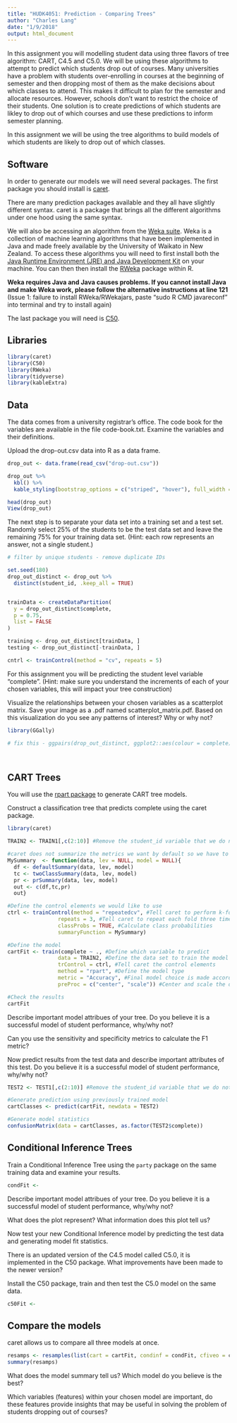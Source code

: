 ```yaml
---
title: "HUDK4051: Prediction - Comparing Trees"
author: "Charles Lang"
date: "1/9/2018"
output: html_document
---
```


In this assignment you will modelling student data using three flavors of tree algorithm: CART, C4.5 and C5.0. We will be using these algorithms to attempt to predict which students drop out of courses. Many universities have a problem with students over-enrolling in courses at the beginning of semester and then dropping most of them as the make decisions about which classes to attend. This makes it difficult to plan for the semester and allocate resources. However, schools don't want to restrict the choice of their students. One solution is to create predictions of which students are likley to drop out of which courses and use these predictions to inform semester planning. 

In this assignment we will be using the tree algorithms to build models of which students are likely to drop out of which classes. 

## Software

In order to generate our models we will need several packages. The first package you should install is [caret](https://cran.r-project.org/web/packages/caret/index.html).

There are many prediction packages available and they all have slightly different syntax. caret is a package that brings all the different algorithms under one hood using the same syntax. 

We will also be accessing an algorithm from the [Weka suite](https://www.cs.waikato.ac.nz/~ml/weka/). Weka is a collection of machine learning algorithms that have been implemented in Java and made freely available by the University of Waikato in New Zealand. To access these algorithms you will need to first install both the [Java Runtime Environment (JRE) and Java Development Kit](http://www.oracle.com/technetwork/java/javase/downloads/jre9-downloads-3848532.html) on your machine. You can then then install the [RWeka](https://cran.r-project.org/web/packages/RWeka/index.html) package within R.

**Weka requires Java and Java causes problems. If you cannot install Java and make Weka work, please follow the alternative instructions at line 121**
(Issue 1: failure to install RWeka/RWekajars, paste "sudo R CMD javareconf" into terminal and try to install again)

The last package you will need is [C50](https://cran.r-project.org/web/packages/C50/index.html).

## Libraries

```r
library(caret) 
library(C50) 
library(RWeka) 
library(tidyverse) 
library(kableExtra) 

```


## Data

The data comes from a university registrar's office. The code book for the variables are available in the file code-book.txt. Examine the variables and their definitions.

Upload the drop-out.csv data into R as a data frame. 

```r

drop_out <- data.frame(read_csv("drop-out.csv")) 

drop_out %>% 
  kbl() %>%
  kable_styling(bootstrap_options = c("striped", "hover"), full_width = F) 

head(drop_out) 
View(drop_out) 

```

The next step is to separate your data set into a training set and a test set. Randomly select 25% of the students to be the test data set and leave the remaining 75% for your training data set. (Hint: each row represents an answer, not a single student.)

```r

# filter by unique students - remove duplicate IDs

set.seed(180) 
drop_out_distinct <- drop_out %>% 
  distinct(student_id, .keep_all = TRUE) 


trainData <- createDataPartition(
  y = drop_out_distinct$complete, 
  p = 0.75, 
  list = FALSE
)

training <- drop_out_distinct[trainData, ]
testing <- drop_out_distinct[-trainData, ]

cntrl <- trainControl(method = "cv", repeats = 5) 


```

For this assignment you will be predicting the student level variable "complete". 
(Hint: make sure you understand the increments of each of your chosen variables, this will impact your tree construction)

Visualize the relationships between your chosen variables as a scatterplot matrix.  Save your image as a .pdf named scatterplot_matrix.pdf. Based on this visualization do you see any patterns of interest? Why or why not?

```r
library(GGally) 

# fix this - ggpairs(drop_out_distinct, ggplot2::aes(colour = complete))




```

## CART Trees

You will use the [rpart package](https://cran.r-project.org/web/packages/rpart/rpart.pdf) to generate CART tree models.

Construct a classification tree that predicts complete using the caret package.

```r
library(caret)

TRAIN2 <- TRAIN1[,c(2:10)] #Remove the student_id variable that we do not want to use in the model

#caret does not summarize the metrics we want by default so we have to modify the output
MySummary  <- function(data, lev = NULL, model = NULL){
  df <- defaultSummary(data, lev, model)
  tc <- twoClassSummary(data, lev, model)
  pr <- prSummary(data, lev, model)
  out <- c(df,tc,pr)
  out}

#Define the control elements we would like to use
ctrl <- trainControl(method = "repeatedcv", #Tell caret to perform k-fold cross validation
                repeats = 3, #Tell caret to repeat each fold three times
                classProbs = TRUE, #Calculate class probabilities
                summaryFunction = MySummary)

#Define the model
cartFit <- train(complete ~ ., #Define which variable to predict 
                data = TRAIN2, #Define the data set to train the model on
                trControl = ctrl, #Tell caret the control elements
                method = "rpart", #Define the model type
                metric = "Accuracy", #Final model choice is made according to sensitivity
                preProc = c("center", "scale")) #Center and scale the data to minimize the 

#Check the results
cartFit


```

Describe important model attribues of your tree. Do you believe it is a successful model of student performance, why/why not?

Can you use the sensitivity and specificity metrics to calculate the F1 metric?

Now predict results from the test data and describe important attributes of this test. Do you believe it is a successful model of student performance, why/why not?

```r
TEST2 <- TEST1[,c(2:10)] #Remove the student_id variable that we do not want to use in the model

#Generate prediction using previously trained model
cartClasses <- predict(cartFit, newdata = TEST2)

#Generate model statistics
confusionMatrix(data = cartClasses, as.factor(TEST2$complete))

```

## Conditional Inference Trees

Train a Conditional Inference Tree using the `party` package on the same training data and examine your results.
```r
condFit <- 
```
Describe important model attribues of your tree. Do you believe it is a successful model of student performance, why/why not?

What does the plot represent? What information does this plot tell us?

Now test your new Conditional Inference model by predicting the test data and generating model fit statistics.

There is an updated version of the C4.5 model called C5.0, it is implemented in the C50 package. What improvements have been made to the newer version? 

Install the C50 package, train and then test the C5.0 model on the same data.

```r
c50Fit <- 
```

## Compare the models

caret allows us to compare all three models at once.

```r
resamps <- resamples(list(cart = cartFit, condinf = condFit, cfiveo = c50Fit))
summary(resamps)
```

What does the model summary tell us? Which model do you believe is the best?

Which variables (features) within your chosen model are important, do these features provide insights that may be useful in solving the problem of students dropping out of courses?